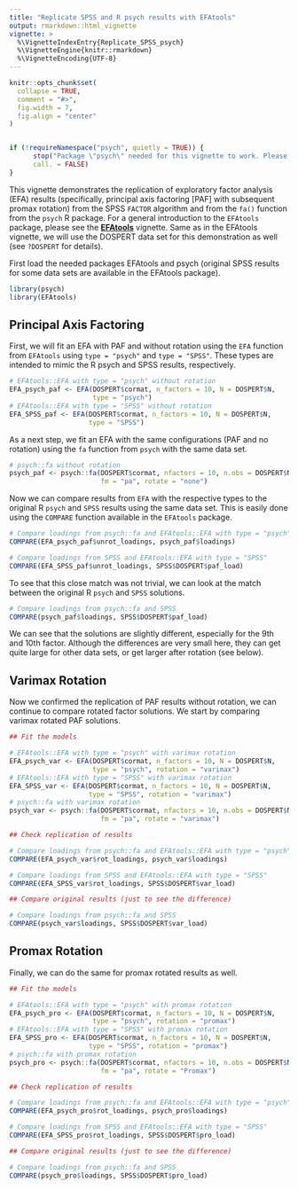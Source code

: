 ```yaml
---
title: "Replicate SPSS and R psych results with EFAtools"
output: rmarkdown::html_vignette
vignette: >
  %\VignetteIndexEntry{Replicate_SPSS_psych}
  %\VignetteEngine{knitr::rmarkdown}
  %\VignetteEncoding{UTF-8}
---
```


```r
knitr::opts_chunk$set(
  collapse = TRUE,
  comment = "#>",
  fig.width = 7,
  fig.align = "center"
)


if (!requireNamespace("psych", quietly = TRUE)) {
      stop("Package \"psych\" needed for this vignette to work. Please install it.",
      call. = FALSE)
}

```

This vignette demonstrates the replication of exploratory factor analysis (EFA) results (specifically, principal axis factoring [PAF] with subsequent promax rotation) from the SPSS `FACTOR` algorithm and from the `fa()` function from the `psych` R package.
For a general introduction to the `EFAtools` package, please see the [**EFAtools**](EFAtools.html "EFAtools") vignette. Same as in the EFAtools vignette, we will use the DOSPERT data set for this demonstration as well (see `?DOSPERT` for details).

First load the needed packages EFAtools and psych (original SPSS results for some data sets are available in the EFAtools package).

```r
library(psych)
library(EFAtools)
```

## Principal Axis Factoring

First, we will fit an EFA with PAF and without rotation using the `EFA` function from `EFAtools` using `type = "psych"` and `type = "SPSS"`. These types are intended to mimic the R psych and SPSS results, respectively.

```r
# EFAtools::EFA with type = "psych" without rotation
EFA_psych_paf <- EFA(DOSPERT$cormat, n_factors = 10, N = DOSPERT$N,
                     type = "psych")
# EFAtools::EFA with type = "SPSS" without rotation
EFA_SPSS_paf <- EFA(DOSPERT$cormat, n_factors = 10, N = DOSPERT$N,
                    type = "SPSS")
```

As a next step, we fit an EFA with the same configurations (PAF and no rotation) using the `fa` function from `psych` with the same data set.

```r
# psych::fa without rotation
psych_paf <- psych::fa(DOSPERT$cormat, nfactors = 10, n.obs = DOSPERT$N,
                       fm = "pa", rotate = "none")
```

Now we can compare results from `EFA` with the respective types to the original R `psych` and `SPSS` results using the same data set. This is easily done using the `COMPARE` function available in the `EFAtools` package.

```r
# Compare loadings from psych::fa and EFAtools::EFA with type = "psych"
COMPARE(EFA_psych_paf$unrot_loadings, psych_paf$loadings)

# Compare loadings from SPSS and EFAtools::EFA with type = "SPSS"
COMPARE(EFA_SPSS_paf$unrot_loadings, SPSS$DOSPERT$paf_load)

```

To see that this close match was not trivial, we can look at the match between the original R `psych` and `SPSS` solutions.

```r
# Compare loadings from psych::fa and SPSS
COMPARE(psych_paf$loadings, SPSS$DOSPERT$paf_load)
```

We can see that the solutions are slightly different, especially for the 9th and 10th factor. Although the differences are very small here, they can get quite large for other data sets, or get larger after rotation (see below).

## Varimax Rotation

Now we confirmed the replication of PAF results without rotation, we can continue to compare rotated factor solutions. We start by comparing varimax rotated PAF solutions.


```r
## Fit the models

# EFAtools::EFA with type = "psych" with varimax rotation
EFA_psych_var <- EFA(DOSPERT$cormat, n_factors = 10, N = DOSPERT$N,
                     type = "psych", rotation = "varimax")
# EFAtools::EFA with type = "SPSS" with varimax rotation
EFA_SPSS_var <- EFA(DOSPERT$cormat, n_factors = 10, N = DOSPERT$N,
                    type = "SPSS", rotation = "varimax")
# psych::fa with varimax rotation
psych_var <- psych::fa(DOSPERT$cormat, nfactors = 10, n.obs = DOSPERT$N,
                       fm = "pa", rotate = "varimax")

## Check replication of results

# Compare loadings from psych::fa and EFAtools::EFA with type = "psych"
COMPARE(EFA_psych_var$rot_loadings, psych_var$loadings)

# Compare loadings from SPSS and EFAtools::EFA with type = "SPSS"
COMPARE(EFA_SPSS_var$rot_loadings, SPSS$DOSPERT$var_load)

## Compare original results (just to see the difference)

# Compare loadings from psych::fa and SPSS
COMPARE(psych_var$loadings, SPSS$DOSPERT$var_load)

```

## Promax Rotation

Finally, we can do the same for promax rotated results as well.

```r
## Fit the models

# EFAtools::EFA with type = "psych" with promax rotation
EFA_psych_pro <- EFA(DOSPERT$cormat, n_factors = 10, N = DOSPERT$N,
                     type = "psych", rotation = "promax")
# EFAtools::EFA with type = "SPSS" with promax rotation
EFA_SPSS_pro <- EFA(DOSPERT$cormat, n_factors = 10, N = DOSPERT$N,
                    type = "SPSS", rotation = "promax")
# psych::fa with promax rotation
psych_pro <- psych::fa(DOSPERT$cormat, nfactors = 10, n.obs = DOSPERT$N,
                       fm = "pa", rotate = "Promax")

## Check replication of results

# Compare loadings from psych::fa and EFAtools::EFA with type = "psych"
COMPARE(EFA_psych_pro$rot_loadings, psych_pro$loadings)

# Compare loadings from SPSS and EFAtools::EFA with type = "SPSS"
COMPARE(EFA_SPSS_pro$rot_loadings, SPSS$DOSPERT$pro_load)

## Compare original results (just to see the difference)

# Compare loadings from psych::fa and SPSS
COMPARE(psych_pro$loadings, SPSS$DOSPERT$pro_load)

```

